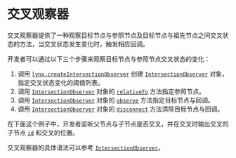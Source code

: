 
# 交叉观察器

交叉观察器提供了一种观察目标节点与参照节点及目标节点与祖先节点之间交叉状态的方法，当交叉状态发生变化时，触发相应回调。

开发者可以通过以下三个步骤来观察目标节点与参照节点交叉状态的变化：

1. 调用 [`lynx.createIntersectionObserver`](../../../api/lynx-api/lynx/lynx-create-intersection-observer.mdx) 创建 [`IntersectionObserver`](../../../api/lynx-api/intersection-observer.mdx) 对象，指定交叉状态变化的阈值列表。
2. 调用 [`IntersectionObserver`](../../../api/lynx-api/intersection-observer.mdx) 对象的 [`relativeTo`](../../../api/lynx-api/intersection-observer/intersection-observer-relative-to.mdx) 方法指定参照节点。
3. 调用 [`IntersectionObserver`](../../../api/lynx-api/intersection-observer.mdx) 对象的 [`observe`](../../../api/lynx-api/intersection-observer/intersection-observer-observe.mdx) 方法指定目标节点与回调。
4. 调用 [`IntersectionObserver`](../../../api/lynx-api/intersection-observer.mdx) 对象的 [`disconnect`](../../../api/lynx-api/intersection-observer/intersection-observer-disconnect.mdx) 方法清除目标节点与回调。

在下面这个例子中，开发者监听父节点与子节点是否交叉，并在交叉时输出交叉的子节点 [`id`](../../../api/elements/built-in/view.mdx#id) 和交叉的位置。

<Go
  example="event"
  defaultFile="src/visibility_intersection/index.tsx"
  defaultEntryFile="dist/visibility_intersection.lynx.bundle"
  img="https://lf-lynx.tiktok-cdns.com/obj/lynx-artifacts-oss-sg/lynx-website/assets/doc/event/visibility_intersection.gif"
  highlight="{8-24}"
  entry="src/visibility_intersection"
/>

交叉观察器的具体语法可以参考 [`IntersectionObserver`](../../../api/lynx-api/intersection-observer.mdx)。
